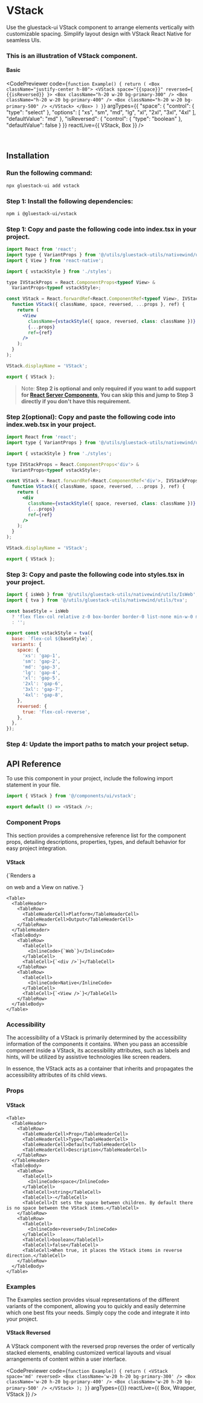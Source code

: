 
<Meta pageTitle="VStack" pageDescription="Use the gluestack-ui VStack component to arrange elements vertically with customizable spacing. Simplify layout design with VStack React Native for seamless UIs." />




# VStack
Use the gluestack-ui VStack component to arrange elements vertically with customizable spacing. Simplify layout design with VStack React Native for seamless UIs.
### This is an illustration of VStack component.


  #### Basic

  
  
  <CodePreviewer
  code={`function Example() {
  return (
    <Box className="justify-center h-80">
      <VStack space="{{space}}" reversed={ {{isReversed}} }>
        <Box className="h-20 w-20 bg-primary-300" />
        <Box className="h-20 w-20 bg-primary-400" />
        <Box className="h-20 w-20 bg-primary-500" />
      </VStack>
    </Box>
  )
}`}
  argTypes={{
  "space": {
    "control": {
      "type": "select"
    },
    "options": [
      "xs",
      "sm",
      "md",
      "lg",
      "xl",
      "2xl",
      "3xl",
      "4xl"
    ],
    "defaultValue": "md"
  },
  "isReversed": {
    "control": {
      "type": "boolean"
    },
    "defaultValue": false
  }
}}
  reactLive={{ VStack, Box }}
/>

<br/>

## Installation

<Tabs>
  <TabItem label="CLI">
     
### Run the following command:
  ```bash
  npx gluestack-ui add vstack
  ```
</TabItem>
<TabItem label="Manual"> 

### Step 1: Install the following dependencies:

```bash
npm i @gluestack-ui/vstack
```

### Step 1: Copy and paste the following code into index.tsx in your project.

```jsx 
import React from 'react';
import type { VariantProps } from '@/utils/gluestack-utils/nativewind/utils';
import { View } from 'react-native';

import { vstackStyle } from './styles';

type IVStackProps = React.ComponentProps<typeof View> &
  VariantProps<typeof vstackStyle>;

const VStack = React.forwardRef<React.ComponentRef<typeof View>, IVStackProps>(
  function VStack({ className, space, reversed, ...props }, ref) {
    return (
      <View
        className={vstackStyle({ space, reversed, class: className })}
        {...props}
        ref={ref}
      />
    );
  }
);

VStack.displayName = 'VStack';

export { VStack }; 
```

> Note: **Step 2 is optional and only required if you want to add support for [React Server Components](https://vercel.com/blog/understanding-react-server-components), You can skip this and jump to Step 3 directly if you don't have this requirement.**

### Step 2(optional): Copy and paste the following code into index.web.tsx in your project.

```jsx 
import React from 'react';
import type { VariantProps } from '@/utils/gluestack-utils/nativewind/utils';

import { vstackStyle } from './styles';

type IVStackProps = React.ComponentProps<'div'> &
  VariantProps<typeof vstackStyle>;

const VStack = React.forwardRef<React.ComponentRef<'div'>, IVStackProps>(
  function VStack({ className, space, reversed, ...props }, ref) {
    return (
      <div
        className={vstackStyle({ space, reversed, class: className })}
        {...props}
        ref={ref}
      />
    );
  }
);

VStack.displayName = 'VStack';

export { VStack }; 
```

### Step 3: Copy and paste the following code into styles.tsx in your project.


```jsx 
import { isWeb } from '@/utils/gluestack-utils/nativewind/utils/IsWeb';
import { tva } from '@/utils/gluestack-utils/nativewind/utils/tva';

const baseStyle = isWeb
  ? 'flex flex-col relative z-0 box-border border-0 list-none min-w-0 min-h-0 bg-transparent items-stretch m-0 p-0 text-decoration-none'
  : '';

export const vstackStyle = tva({
  base: `flex-col ${baseStyle}`,
  variants: {
    space: {
      'xs': 'gap-1',
      'sm': 'gap-2',
      'md': 'gap-3',
      'lg': 'gap-4',
      'xl': 'gap-5',
      '2xl': 'gap-6',
      '3xl': 'gap-7',
      '4xl': 'gap-8',
    },
    reversed: {
      true: 'flex-col-reverse',
    },
  },
}); 
```

### Step 4: Update the import paths to match your project setup.
</TabItem>
</Tabs>

## API Reference

To use this component in your project, include the following import statement in your file.

```ts
import { VStack } from '@/components/ui/vstack';
```

```ts
export default () => <VStack />;
```

### Component Props

This section provides a comprehensive reference list for the component props, detailing descriptions, properties, types, and default behavior for easy project integration.

#### VStack

<p>{`Renders a <div /> on web and a View on native.`}</p>

    <Table>
      <TableHeader>
        <TableRow>
          <TableHeaderCell>Platform</TableHeaderCell>
          <TableHeaderCell>Output</TableHeaderCell>
        </TableRow>
      </TableHeader>
      <TableBody>
        <TableRow>
          <TableCell>
            <InlineCode>{`Web`}</InlineCode>
          </TableCell>
          <TableCell>{`<div />`}</TableCell>
        </TableRow>
        <TableRow>
          <TableCell>
            <InlineCode>Native</InlineCode>
          </TableCell>
          <TableCell>{`<View />`}</TableCell>
        </TableRow>
      </TableBody>
    </Table>

### Accessibility

The accessibility of a VStack is primarily determined by the accessibility information of the components it contains. When you pass an accessible component inside a VStack, its accessibility attributes, such as labels and hints, will be utilized by assistive technologies like screen readers.

In essence, the VStack acts as a container that inherits and propagates the accessibility attributes of its child views.

### Props

#### VStack

    <Table>
      <TableHeader>
        <TableRow>
          <TableHeaderCell>Prop</TableHeaderCell>
          <TableHeaderCell>Type</TableHeaderCell>
          <TableHeaderCell>Default</TableHeaderCell>
          <TableHeaderCell>Description</TableHeaderCell>
        </TableRow>
      </TableHeader>
      <TableBody>
        <TableRow>
          <TableCell>
            <InlineCode>space</InlineCode>
          </TableCell>
          <TableCell>string</TableCell>
          <TableCell>-</TableCell>
          <TableCell>It sets the space between children. By default there is no space between the VStack items.</TableCell>
        </TableRow>
        <TableRow>
          <TableCell>
            <InlineCode>reversed</InlineCode>
          </TableCell>
          <TableCell>boolean</TableCell>
          <TableCell>false</TableCell>
          <TableCell>When true, it places the VStack items in reverse direction.</TableCell>
        </TableRow>
      </TableBody>
    </Table>

### Examples

The Examples section provides visual representations of the different variants of the component, allowing you to quickly and easily determine which one best fits your needs. Simply copy the code and integrate it into your project.



  #### VStack Reversed

  A VStack component with the reversed prop reverses the order of vertically stacked elements, enabling customized vertical layouts and visual arrangements of content within a user interface.
  
  <CodePreviewer
  code={`function Example() {
  return (
    <VStack space='md' reversed>
          <Box className='w-20 h-20 bg-primary-300' />
          <Box className='w-20 h-20 bg-primary-400' />
          <Box className='w-20 h-20 bg-primary-500' />
        </VStack>
  );
}`}
  argTypes={{}}
  reactLive={{ Box, Wrapper, VStack }}
/>